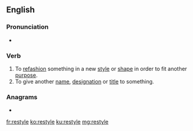==English==

===Pronunciation===
* {{rhymes|aɪl|lang=en}}

===Verb===
{{en-verb|restyl}}

# To [[refashion]] something in a new [[style]] or [[shape]] in order to fit another [[purpose]].
# To give another [[name]], [[designation]] or [[title]] to something.

===Anagrams===
* {{l|en|tersely}}

[[fr:restyle]]
[[ko:restyle]]
[[ku:restyle]]
[[mg:restyle]]